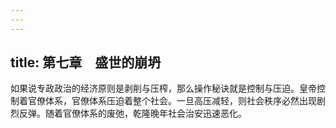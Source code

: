 ```yaml
---
---
---
```

title: 第七章　盛世的崩坍
---







如果说专政政治的经济原则是剥削与压榨，那么操作秘诀就是控制与压迫。皇帝控制着官僚体系，官僚体系压迫着整个社会。一旦高压减轻，则社会秩序必然出现剧烈反弹。随着官僚体系的废弛，乾隆晚年社会治安迅速恶化。